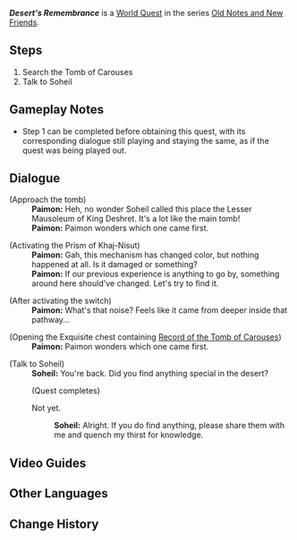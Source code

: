 {{Quest Infobox
|id            = 73191
|image         = World Quest Desert's Remembrance.png
|type          = World
|chapter       = Old Notes and New Friends
|part          = 
|summary       = <!-- editor written summary. quest description goes to dialogue -->
|characters    = Traveler; Paimon
|startLocation = [[Aaru Village]], [[Sumeru]]
|region        = Sumeru
|area          = Land of Lower Setekh
|subarea       = Aaru Village
|parent        = Soheil's Wish
|concurrent    = Hidden Mercenaries
|concurrent2   = Invisible Barrier
|next          = 
|exp           = 300
|mora          = 20,000
|primogems     = 40
|other         = {{Card|Hero's Wit|3}}{{Card|Mystic Enhancement Ore|3}}
}}
'''''Desert's Remembrance''''' is a [[World Quest]] in the series [[Old Notes and New Friends]].

==Steps==
# Search the Tomb of Carouses
# Talk to Soheil

==Gameplay Notes==
* Step 1 can be completed before obtaining this quest, with its corresponding dialogue still playing and staying the same, as if the quest was being played out.

==Dialogue==
{{Quest Description|Soheil's archaeological notes record his desert adventures in his youth. Some of the ruins mentioned may contain treasures and old documents. Head into the depths of the desert again to look for them.}}
{{Dialogue start}}
;(Approach the tomb)
:'''Paimon:''' Heh, no wonder Soheil called this place the Lesser Mausoleum of King Deshret. It's a lot like the main tomb!
:'''Paimon:''' Paimon wonders which one came first.

;(Activating the Prism of Khaj-Nisut)
:'''Paimon:''' Gah, this mechanism has changed color, but nothing happened at all. Is it damaged or something?
:'''Paimon:''' If our previous experience is anything to go by, something around here should've changed. Let's try to find it.

;(After activating the switch)
:'''Paimon:''' What's that noise? Feels like it came from deeper inside that pathway...

;(Opening the Exquisite chest containing [[Record of the Tomb of Carouses]])
:'''Paimon:''' Paimon wonders which one came first.
{{Dialogue end}}
<!--not sure where this changes{{Quest Description|update|Soheil's notes mention a place known as the Tomb of Carouses, which is similar to King Deshret's Mausoleum but smaller in scale. Is it as complex as the Mausoleum?}}-->
{{Quest Description|The ruins near the Dune of Carouses? You've found some old documents there before, so you can just directly give them to Soheil.}}
{{Dialogue start}}
;(Talk to Soheil)
:'''Soheil:''' You're back. Did you find anything special in the desert?{{Transclude|Soheil's Wish|tomb of carouses|section=1}}
:;(Quest completes)
:{{DIcon}} Not yet.
::'''Soheil:''' Alright. If you do find anything, please share them with me and quench my thirst for knowledge.
{{Dialogue end}}

==Video Guides==
{{EVT
|video1   = https://youtu.be/xkehOEo2JrI
|caption1 = Guide: Desert's Remembrance
}}

==Other Languages==
{{Other Languages
|en      = Desert's Remembrance
|zhs     = 记忆中的沙丘
|zhs_rm  = Jìyì-zhōng de Shāqiū
|zht     = 記憶中的沙丘
|zht_rm  = Jìyì-zhōng de Shāqiū
|zh_tl   = 
|ja      = 記憶の中の砂丘
|ja_rm   = Kioku no Naka no Sakyuu
|ja_tl   = Dune in the Memory
|ko      = 기억 속 모래 언덕
|ko_rm   = Gieok Sok Morae Eondeok
|ko_tl   = Dune in the Memory
|es      = Las dunas de los recuerdos
|es_tl   = The Dunes of the Memories
|fr      = Le désert dans les souvenirs
|fr_tl   = The Desert in the Memories
|ru      = Воспоминания пустыни
|ru_tl   = Desert's Remembrances
|th      = เนินทรายในความทรงจำ
|th_rm   = 
|th_tl   = 
|vi      = Đồi Cát Trong Ký Ức
|vi_tl   = 
|de      = Dünen der Erinnerung
|de_tl   = Dune of Memory
|id      = Bukit Pasir dalam Kenangan
|id_tl   = Sand Dunes in Memories
|pt      = Memórias do Deserto
|pt_tl   = Memories of the Desert
|tr      = Çölün Anısı
|tr_tl   = 
|it      = Rimembranza del deserto
|it_tl   = 
}}

==Change History==
{{Change History|3.1}}